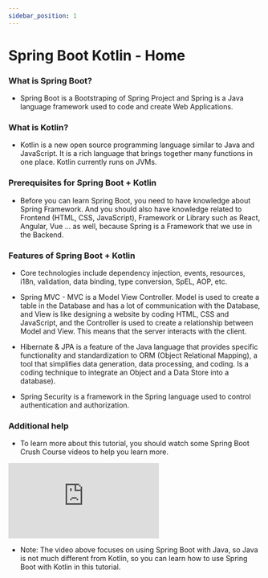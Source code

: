 ```yaml
---
sidebar_position: 1
---
```


# Spring Boot Kotlin - Home

### What is Spring Boot?

- Spring Boot is a Bootstraping of Spring Project and Spring is a Java language framework used to code and create Web Applications.

### What is Kotlin?

- Kotlin is a new open source programming language similar to Java and JavaScript. It is a rich language that brings together many functions in one place. Kotlin currently runs on JVMs.


### Prerequisites for Spring Boot + Kotlin

- Before you can learn Spring Boot, you need to have knowledge about Spring Framework. And you should also have knowledge related to Frontend (HTML, CSS, JavaScript), Framework or Library such as React, Angular, Vue ... as well, because Spring is a Framework that we use in the Backend.

### Features of Spring Boot + Kotlin

- Core technologies include dependency injection, events, resources, i18n, validation, data binding, type conversion, SpEL, AOP, etc.

- Spring MVC - MVC is a Model View Controller. Model is used to create a table in the Database and has a lot of communication with the Database, and View is like designing a website by coding HTML, CSS and JavaScript, and the Controller is used to create a relationship between Model and View. This means that the server interacts with the client.

- Hibernate & JPA is a feature of the Java language that provides specific functionality and standardization to ORM (Object Relational Mapping), a tool that simplifies data generation, data processing, and coding. Is a coding technique to integrate an Object and a Data Store into a database).

- Spring Security is a framework in the Spring language used to control authentication and authorization.

### Additional help

- To learn more about this tutorial, you should watch some Spring Boot Crush Course videos to help you learn more.

<iframe style={{width: '100%', height: '33.75rem'}} src="https://www.youtube.com/embed/9SGDpanrc8U" title="YouTube video player" frameborder="0" allow="accelerometer; autoplay; clipboard-write; encrypted-media; gyroscope; picture-in-picture" allowfullscreen></iframe>

- Note: The video above focuses on using Spring Boot with Java, so Java is not much different from Kotlin, so you can learn how to use Spring Boot with Kotlin in this tutorial.